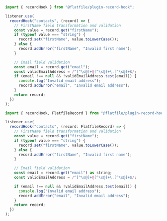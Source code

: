 <CodeGroup>

```js javascript
import { recordHook } from "@flatfile/plugin-record-hook";

listener.use(
  recordHook("contacts", (record) => {
    // FirstName field transformation and validation
    const value = record.get("firstName");
    if (typeof value === "string") {
      record.set("firstName", value.toLowerCase());
    } else {
      record.addError("firstName", "Invalid first name");
    }

    // Email field validation
    const email = record.get("email");
    const validEmailAddress = /^[^\s@]+@[^\s@]+\.[^\s@]+$/;
    if (email !== null && !validEmailAddress.test(email)) {
      console.log("Invalid email address");
      record.addError("email", "Invalid email address");
    }
    return record;
  })
);
```

```js typescript
import { recordHook, FlatfileRecord } from "@flatfile/plugin-record-hook";

listener.use(
  recordHook("contacts", (record: FlatfileRecord) => {
    // FirstName field transformation and validation
    const value = record.get("firstName");
    if (typeof value === "string") {
      record.set("firstName", value.toLowerCase());
    } else {
      record.addError("firstName", "Invalid first name");
    }

    // Email field validation
    const email = record.get("email") as string;
    const validEmailAddress = /^[^\s@]+@[^\s@]+\.[^\s@]+$/;

    if (email !== null && !validEmailAddress.test(email)) {
      console.log("Invalid email address");
      record.addError("email", "Invalid email address");
    }
    return record;
  })
);
```

</CodeGroup>
